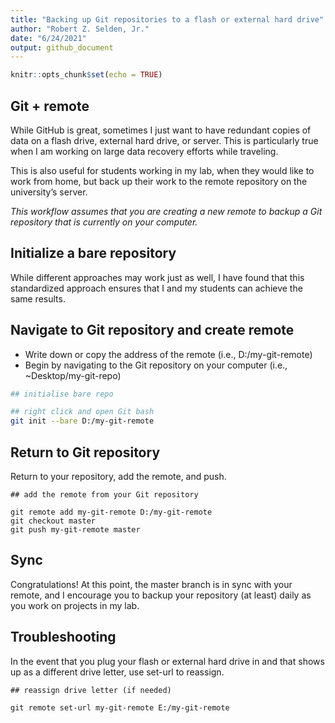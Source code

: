 ```yaml
---
title: "Backing up Git repositories to a flash or external hard drive"
author: "Robert Z. Selden, Jr."
date: "6/24/2021"
output: github_document
---
```


```r
knitr::opts_chunk$set(echo = TRUE)
```

## Git + remote

While GitHub is great, sometimes I just want to have redundant copies of data on a flash drive, external hard drive, or server. This is particularly true when I am working on large data recovery efforts while traveling.

This is also useful for students working in my lab, when they would like to work from home, but back up their work to the remote repository on the university's server.

_This workflow assumes that you are creating a new remote to backup a Git repository that is currently on your computer._

## Initialize a bare repository

While different approaches may work just as well, I have found that this standardized approach ensures that I and my students can achieve the same results.

## Navigate to Git repository and create remote

* Write down or copy the address of the remote (i.e., D:/my-git-remote)
* Begin by navigating to the Git repository on your computer (i.e., ~Desktop/my-git-repo)

```bash
## initialise bare repo

## right click and open Git bash
git init --bare D:/my-git-remote
```

## Return to Git repository

Return to your repository, add the remote, and push.

```bash2
## add the remote from your Git repository

git remote add my-git-remote D:/my-git-remote
git checkout master
git push my-git-remote master
```

## Sync

Congratulations! At this point, the master branch is in sync with your remote, and I encourage you to backup your repository (at least) daily as you work on projects in my lab.

## Troubleshooting

In the event that you plug your flash or external hard drive in and that shows up as a different drive letter, use set-url to reassign.

```bash3
## reassign drive letter (if needed)

git remote set-url my-git-remote E:/my-git-remote
```
